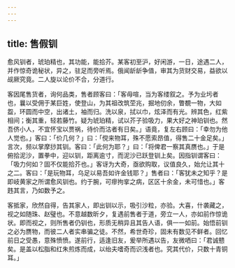 ```yaml
---
---
---
```

title: 售假钏
---



愈风钏者，琥珀精也，其功能，能拾芥。某客初至沪，好闲游，一日，途遇二人，并作惊奇诡秘状，异之，驻足而旁听焉。俄闻龂龂争值，审其为货财交易，益欲以觇厥究竟。二人旋以论价不合，分道行。

客因尾售货者，询何品类，售者顾客曰：「客毋喧，当为客缕叙之。予为业圬者也，曩以受佣于某巨姓，使登山，为其祖改筑茔兆，掘地仞余，瞥覩一物，大如盌，环圆而中空，出诸土，袖而归。洗以泉，拭以巾，炫泽而有光。辨其色，红紫相间；衡其重，轻若藤竹。疑为琥珀精，试以芥子验吸力，果大好之神珀钏也。然吾侪小人，不宜怀宝以贾祸，待价而沽者有日矣。」语竟，复左右顾曰：「幸勿为他人觉也。」客曰：「价几何？」曰：「傥来物耳，殊不愿索昂值，得售二十金足矣。」言次，频以掌摩挱其钏。客曰：「此何为耶？」曰：「将俾君一察其真赝也。」于是俯拾泥沙，置拳中，迎以钏，距离逾寸，而泥沙已跃登钏上矣。因指钏谓客曰：「吸力何如？固不仅能拾芥也。」客讶为大奇，亟欲购取，议值良久，始允让其十之二。客曰：「是玩物耳，乌足以易吾如许金钱耶？」售者曰：「客犹未之知乎？是即岐黄家之所谓愈风钏也。约于腕，可瘳拘挛之病，区区十余金，未可惜也。」客韪其言，乃如数予之。

客抵家，欣然自得，告其家人，即出钏以示，吸引沙粒，亦验。大喜，什袭藏之，视之如随珠、赵璧也。不意越数昕夕，复遇前售者于道，旁立一人，亦如前作惊诡状。即而视之，则所售者仍钏也，形质无稍异且其告人语，俱一一如前。始悟前钏之必为赝物，而彼二人者实串骗之徒。不然，希世奇珍，固未有数见不鲜者。回忆前日之受愚，意殊愤愤。遂前行，适逢旧友，爰举所遇以告，友微哂曰：「君诚戆矣。是盖以松脂和红朱煎炼而成，以绐夫嗜奇而识浅者也。究其代价，只数十青铜耳。」